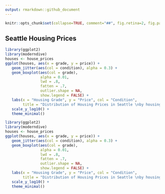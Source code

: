 ```yaml
---
output: rmarkdown::github_document
---
```


```r
knitr::opts_chunk$set(collapse=TRUE, comment="##", fig.retina=2, fig.path = "README_figs/README-")
```

## Seattle Housing Prices

```r
library(ggplot2)
library(moderndive)
houses <- house_prices
ggplot(houses, aes(x = grade, y = price)) +
   geom_jitter(aes(col = condition), alpha = 0.3) +
   geom_boxplot(aes(col = grade), 
                alpha = 0.01, 
                lwd = .8,
                fatten = .7,
                outlier.shape = NA, 
                show.legend = FALSE) +
   labs(x = "Housing Grade", y = "Price", col = "Condition",
        title = "Distribution of Housing Prices in Seattle \nby housing grade and condition") +
   scale_y_log10() + 
   theme_minimal()
```

```r
library(ggplot2)
library(moderndive)
houses <- house_prices
ggplot(houses, aes(x = grade, y = price)) +
   geom_jitter(aes(col = condition), alpha = 0.3) +
   geom_boxplot(aes(col = grade), 
                alpha = 0.01, 
                lwd = .8,
                fatten = .7,
                outlier.shape = NA, 
                show.legend = FALSE) +
   labs(x = "Housing Grade", y = "Price", col = "Condition",
        title = "Distribution of Housing Prices in Seattle \nby housing grade and condition") +
   scale_y_log10() + 
   theme_minimal()
```

